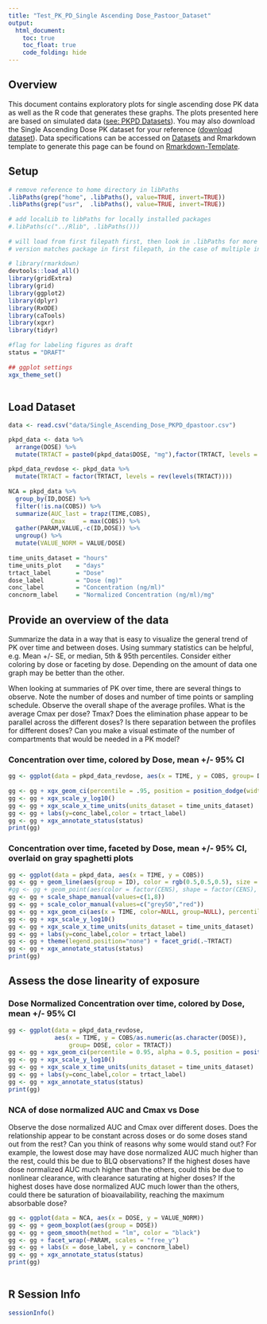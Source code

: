 ```yaml
---
title: "Test_PK_PD_Single Ascending Dose_Pastoor_Dataset"
output:
  html_document:
    toc: true
    toc_float: true
    code_folding: hide
---
```

 
## Overview
 
This document contains exploratory plots for single ascending dose PK data as well as the R code that generates these graphs. The plots presented here are based on simulated data ([see: PKPD Datasets](PKPD_Datasets.html)). You may also download the Single Ascending Dose PK dataset for your reference ([download dataset](Data/Single_Ascending_Dose_Dataset2.csv)). Data specifications can be accessed on [Datasets](Datasets.html) and Rmarkdown template to generate this page can be found on [Rmarkdown-Template](Rmarkdown/Single_Ascending_Dose_PK.Rmd).
 
## Setup
 
```r
# remove reference to home directory in libPaths
.libPaths(grep("home", .libPaths(), value=TRUE, invert=TRUE))
.libPaths(grep("usr",  .libPaths(), value=TRUE, invert=TRUE))
 
# add localLib to libPaths for locally installed packages
#.libPaths(c("../Rlib", .libPaths()))
 
# will load from first filepath first, then look in .libPaths for more packages not in first path
# version matches package in first filepath, in the case of multiple instances of a package
 
# library(rmarkdown)
devtools::load_all()
library(gridExtra)
library(grid)
library(ggplot2)
library(dplyr)
library(RxODE)
library(caTools)
library(xgxr)
library(tidyr)
 
#flag for labeling figures as draft
status = "DRAFT"
 
## ggplot settings
xgx_theme_set()
 
```
 
## Load Dataset
 
```r
data <- read.csv("data/Single_Ascending_Dose_PKPD_dpastoor.csv")

pkpd_data <- data %>%
  arrange(DOSE) %>%
  mutate(TRTACT = paste0(pkpd_data$DOSE, "mg"),factor(TRTACT, levels = unique(TRTACT))) 
 
pkpd_data_revdose <- pkpd_data %>%
  mutate(TRTACT = factor(TRTACT, levels = rev(levels(TRTACT))))
 
NCA = pkpd_data %>%
  group_by(ID,DOSE) %>%
  filter(!is.na(COBS)) %>%
  summarize(AUC_last = trapz(TIME,COBS),
            Cmax     = max(COBS)) %>%
  gather(PARAM,VALUE,-c(ID,DOSE)) %>%
  ungroup() %>%
  mutate(VALUE_NORM = VALUE/DOSE)
 
time_units_dataset = "hours"
time_units_plot    = "days"
trtact_label       = "Dose"
dose_label         = "Dose (mg)"
conc_label         = "Concentration (ng/ml)" 
concnorm_label     = "Normalized Concentration (ng/ml)/mg"
```
 
## Provide an overview of the data
 
Summarize the data in a way that is easy to visualize the general trend of PK over time and between doses. Using summary statistics can be helpful, e.g. Mean +/- SE, or median, 5th & 95th percentiles. Consider either coloring by dose or faceting by dose. Depending on the amount of data one graph may be better than the other.
 
When looking at summaries of PK over time, there are several things to observe. Note the number of doses and number of time points or sampling schedule. Observe the overall shape of the average profiles. What is the average Cmax per dose? Tmax? Does the elimination phase appear to be parallel across the different doses? Is there separation between the profiles for different doses? Can you make a visual estimate of the number of compartments that would be needed in a PK model?
 
### Concentration over time, colored by Dose, mean +/- 95% CI
 
```r
 
gg <- ggplot(data = pkpd_data_revdose, aes(x = TIME, y = COBS, group= DOSE, color = TRTACT))
 
gg <- gg + xgx_geom_ci(percentile = .95, position = position_dodge(width = 1))
gg <- gg + xgx_scale_y_log10()
gg <- gg + xgx_scale_x_time_units(units_dataset = time_units_dataset)
gg <- gg + labs(y=conc_label,color = trtact_label)
gg <- gg + xgx_annotate_status(status)
print(gg)
```
 
### Concentration over time, faceted by Dose, mean +/- 95% CI, overlaid on gray spaghetti plots
 
```r
 
gg <- ggplot(data = pkpd_data, aes(x = TIME, y = COBS))
gg <- gg + geom_line(aes(group = ID), color = rgb(0.5,0.5,0.5), size = 1, alpha = 0.3) 
#gg <- gg + geom_point(aes(color = factor(CENS), shape = factor(CENS), alpha = 0.3), size = 2, alpha = 0.3)
gg <- gg + scale_shape_manual(values=c(1,8))
gg <- gg + scale_color_manual(values=c("grey50","red"))
gg <- gg + xgx_geom_ci(aes(x = TIME, color=NULL, group=NULL), percentile = 0.95)
gg <- gg + xgx_scale_y_log10()
gg <- gg + xgx_scale_x_time_units(units_dataset = time_units_dataset)
gg <- gg + labs(y=conc_label,color = trtact_label)
gg <- gg + theme(legend.position="none") + facet_grid(.~TRTACT)
gg <- gg + xgx_annotate_status(status)
print(gg)
```
 
## Assess the dose linearity of exposure
 
### Dose Normalized Concentration over time, colored by Dose, mean +/- 95% CI
 
```r
gg <- ggplot(data = pkpd_data_revdose,
             aes(x = TIME, y = COBS/as.numeric(as.character(DOSE)),
                 group= DOSE, color = TRTACT))
gg <- gg + xgx_geom_ci(percentile = 0.95, alpha = 0.5, position = position_dodge(1))
gg <- gg + xgx_scale_y_log10()
gg <- gg + xgx_scale_x_time_units(units_dataset = time_units_dataset)
gg <- gg + labs(y=conc_label,color = trtact_label)
gg <- gg + xgx_annotate_status(status)
print(gg)
```
 
### NCA of dose normalized AUC and Cmax vs Dose
 
Observe the dose normalized AUC and Cmax over different doses. Does the relationship appear to be constant across doses or do some doses stand out from the rest? Can you think of reasons why some would stand out? For example, the lowest dose may have dose normalized AUC much higher than the rest, could this be due to BLQ observations? If the highest doses have dose normalized AUC much higher than the others, could this be due to nonlinear clearance, with clearance saturating at higher doses? If the highest doses have dose normalized AUC much lower than the others, could there be saturation of bioavailability, reaching the maximum absorbable dose?
 
```r
gg <- ggplot(data = NCA, aes(x = DOSE, y = VALUE_NORM))
gg <- gg + geom_boxplot(aes(group = DOSE))
gg <- gg + geom_smooth(method = "lm", color = "black")
gg <- gg + facet_wrap(~PARAM, scales = "free_y")
gg <- gg + labs(x = dose_label, y = concnorm_label)
gg <- gg + xgx_annotate_status(status)
print(gg)
 
```
 

## R Session Info
```r
sessionInfo()
```